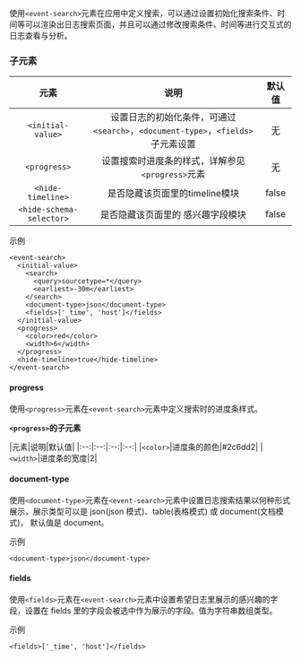 使用`<event-search>`元素在应用中定义搜索，可以通过设置初始化搜索条件、时间等可以渲染出日志搜索页面，并且可以通过修改搜索条件、时间等进行交互式的日志查看与分析。

### 子元素

|元素|说明|默认值|
|:--:|:--:|:--:|
|`<initial-value>`|设置日志的初始化条件，可通过`<search>`，`<document-type>`，`<fields>`子元素设置|无|
|`<progress>`|设置搜索时进度条的样式，详解参见`<progress>`元素|无|
|`<hide-timeline>`|是否隐藏该页面里的timeline模块|false|
|`<hide-schema-selector>`|是否隐藏该页面里的 感兴趣字段模块|false|

示例

```
<event-search>
  <initial-value>
    <search>
      <query>sourcetype=*</query>
      <earliest>-30m</earliest>
    </search>
    <document-type>json</document-type>
    <fields>['_time', 'host']</fields>
  </initial-value>
  <progress>
    <color>red</color>
    <width>6</width>
  </progress>
  <hide-timeline>true</hide-timeline>
</event-search>
```

#### progress

使用`<progress>`元素在`<event-search>`元素中定义搜索时的进度条样式。

**`<progress>`的子元素**

|元素|说明|默认值|
|:--:|:--:|:--:|:--:|
|`<color>`|进度条的颜色|#2c6dd2|
|`<width>`|进度条的宽度|2|

#### document-type

使用`<document-type>`元素在`<event-search>`元素中设置日志搜索结果以何种形式展示，展示类型可以是 json(json 模式)、table(表格模式) 或 document(文档模式)， 默认值是 document。

示例

```
<document-type>json</document-type>
```

#### fields

使用`<fields>`元素在`<event-search>`元素中设置希望日志里展示的感兴趣的字段，设置在 fields 里的字段会被选中作为展示的字段。值为字符串数组类型。

示例

```
<fields>['_time', 'host']</fields>
```
